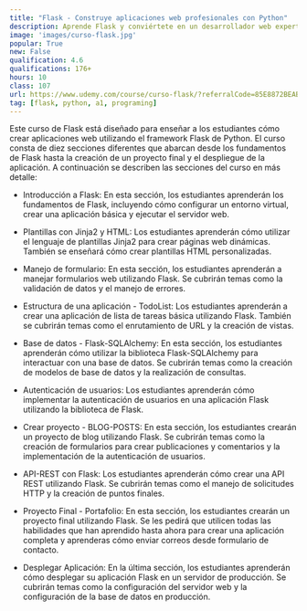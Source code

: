```yaml
---
title: "Flask - Construye aplicaciones web profesionales con Python"
description: Aprende Flask y conviértete en un desarrollador web experto con habilidades valiosas para el mercado laboral.
image: 'images/curso-flask.jpg'
popular: True
new: False
qualification: 4.6
qualifications: 176+
hours: 10
class: 107
url: https://www.udemy.com/course/curso-flask/?referralCode=85E8872BEAB3E2B867FD
tag: [flask, python, a1, programing]
---
```


Este curso de Flask está diseñado para enseñar a los estudiantes cómo crear aplicaciones web utilizando el framework Flask de Python. El curso consta de diez secciones diferentes que abarcan desde los fundamentos de Flask hasta la creación de un proyecto final y el despliegue de la aplicación. A continuación se describen las secciones del curso en más detalle:

- Introducción a Flask: En esta sección, los estudiantes aprenderán los fundamentos de Flask, incluyendo cómo configurar un entorno virtual, crear una aplicación básica y ejecutar el servidor web.

- Plantillas con Jinja2 y HTML: Los estudiantes aprenderán cómo utilizar el lenguaje de plantillas Jinja2 para crear páginas web dinámicas. También se enseñará cómo crear plantillas HTML personalizadas.

- Manejo de formulario: En esta sección, los estudiantes aprenderán a manejar formularios web utilizando Flask. Se cubrirán temas como la validación de datos y el manejo de errores.

- Estructura de una aplicación - TodoList: Los estudiantes aprenderán a crear una aplicación de lista de tareas básica utilizando Flask. También se cubrirán temas como el enrutamiento de URL y la creación de vistas.

- Base de datos - Flask-SQLAlchemy: En esta sección, los estudiantes aprenderán cómo utilizar la biblioteca Flask-SQLAlchemy para interactuar con una base de datos. Se cubrirán temas como la creación de modelos de base de datos y la realización de consultas.

- Autenticación de usuarios: Los estudiantes aprenderán cómo implementar la autenticación de usuarios en una aplicación Flask utilizando la biblioteca de Flask.

- Crear proyecto - BLOG-POSTS: En esta sección, los estudiantes crearán un proyecto de blog utilizando Flask. Se cubrirán temas como la creación de formularios para crear publicaciones y comentarios y la implementación de la autenticación de usuarios.

- API-REST con Flask: Los estudiantes aprenderán cómo crear una API REST utilizando Flask. Se cubrirán temas como el manejo de solicitudes HTTP y la creación de puntos finales.

- Proyecto Final - Portafolio: En esta sección, los estudiantes crearán un proyecto final utilizando Flask. Se les pedirá que utilicen todas las habilidades que han aprendido hasta ahora para crear una aplicación completa y aprenderas cómo enviar correos desde formulario de contacto.

- Desplegar Aplicación: En la última sección, los estudiantes aprenderán cómo desplegar su aplicación Flask en un servidor de producción. Se cubrirán temas como la configuración del servidor web y la configuración de la base de datos en producción.